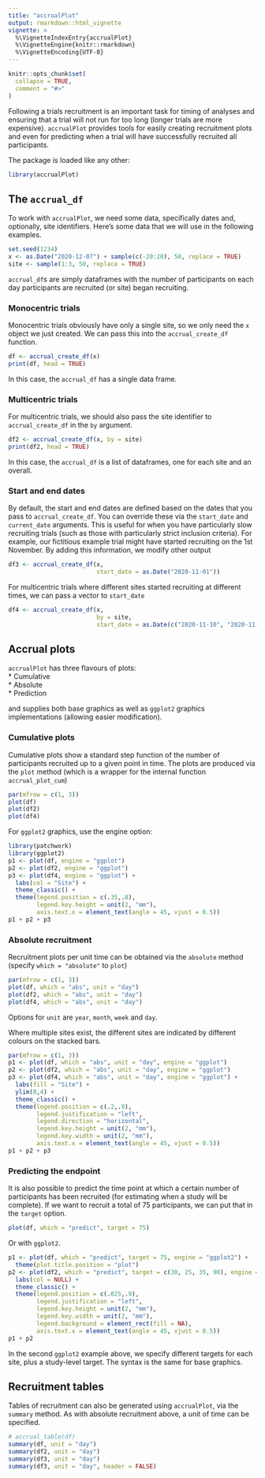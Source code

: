 ```yaml
---
title: "accrualPlot"
output: rmarkdown::html_vignette
vignette: >
  %\VignetteIndexEntry{accrualPlot}
  %\VignetteEngine{knitr::rmarkdown}
  %\VignetteEncoding{UTF-8}
---
```


```r
knitr::opts_chunk$set(
  collapse = TRUE,
  comment = "#>"
)
```

Following a trials recruitment is an important task for timing of analyses and ensuring that a trial will not run for too long (longer trials are more expensive). `accrualPlot` provides tools for easily creating recruitment plots and even for predicting when a trial will have successfully recruited all participants.

The package is loaded like any other:

```r
library(accrualPlot)
```


## The `accrual_df`

To work with `accrualPlot`, we need some data, specifically dates and, optionally, site identifiers. Here's some data that we will use in the following examples.

```r
set.seed(1234)
x <- as.Date("2020-12-07") + sample(c(-20:20), 50, replace = TRUE)
site <- sample(1:3, 50, replace = TRUE)
```

`accrual_df`s are simply dataframes with the number of participants on each day participants are recruited (or site) began recruiting. 

### Monocentric trials

Monocentric trials obviously have only a single site, so we only need the `x` object we just created. We can pass this into the `accrual_create_df` function.

```r
df <- accrual_create_df(x)
print(df, head = TRUE)
```

In this case, the `accrual_df` has a single data frame.

### Multicentric trials

For multicentric trials, we should also pass the site identifier to `accrual_create_df` in the `by` argument.

```r
df2 <- accrual_create_df(x, by = site)
print(df2, head = TRUE)
```

In this case, the `accrual_df` is a list of dataframes, one for each site and an overall. 

### Start and end dates

By default, the start and end dates are defined based on the dates that you pass to `accrual_create_df`. You can override these via the `start_date` and `current_date` arguments. This is useful for when you have particularly slow recruiting trials (such as those with particularly strict inclusion criteria). For example, our fictitious example trial might have started recruiting on the 1st November. By adding this information, we modify other output

```r
df3 <- accrual_create_df(x, 
                         start_date = as.Date("2020-11-01"))
```

For multicentric trials where different sites started recruiting at different times, we can pass a vector to `start_date`

```r
df4 <- accrual_create_df(x, 
                         by = site, 
                         start_date = as.Date(c("2020-11-10", "2020-11-20", "2020-11-18")))
```


## Accrual plots

`accrualPlot` has three flavours of plots:  
 * Cumulative  
 * Absolute  
 * Prediction
 
and supplies both base graphics as well as `ggplot2` graphics implementations 
(allowing easier modification).

### Cumulative plots 

Cumulative plots show a standard step function of the number of participants recruited up to a given point in time. The plots are produced via the `plot` method (which is a wrapper for the internal function `accrual_plot_cum`)
```r
par(mfrow = c(1, 3))
plot(df)
plot(df2)
plot(df4)
```

For `ggplot2` graphics, use the engine option:
```r
library(patchwork)
library(ggplot2)
p1 <- plot(df, engine = "ggplot")
p2 <- plot(df2, engine = "ggplot")
p3 <- plot(df4, engine = "ggplot") +
  labs(col = "Site") +
  theme_classic() +
  theme(legend.position = c(.35,.8),
        legend.key.height = unit(2, "mm"),
        axis.text.x = element_text(angle = 45, vjust = 0.5))
p1 + p2 + p3
```


### Absolute recruitment

Recruitment plots per unit time can be obtained via the `absolute` method (specify `which = "absolute"` to `plot`)

```r
par(mfrow = c(1, 3))
plot(df, which = "abs", unit = "day")
plot(df2, which = "abs", unit = "day")
plot(df4, which = "abs", unit = "day")
```

Options for `unit` are `year`, `month`, `week` and `day`.

Where multiple sites exist, the different sites are indicated by different colours on the stacked bars.

```r
par(mfrow = c(1, 3))
p1 <- plot(df, which = "abs", unit = "day", engine = "ggplot")
p2 <- plot(df2, which = "abs", unit = "day", engine = "ggplot")
p3 <- plot(df4, which = "abs", unit = "day", engine = "ggplot") +
  labs(fill = "Site") +
  ylim(0,4) +
  theme_classic() +
  theme(legend.position = c(.2,.9),
        legend.justification = "left",
        legend.direction = "horizontal",
        legend.key.height = unit(2, "mm"),
        legend.key.width = unit(2, "mm"),
        axis.text.x = element_text(angle = 45, vjust = 0.5))
p1 + p2 + p3
```


### Predicting the endpoint

It is also possible to predict the time point at which a certain number of participants has been recruited (for estimating when a study will be complete). If we want to recruit a total of 75 participants, we can put that in the `target` option. 

```r
plot(df, which = "predict", target = 75)
```

Or with `ggplot2`.

```r
p1 <- plot(df, which = "predict", target = 75, engine = "ggplot2") +
  theme(plot.title.position = "plot")
p2 <- plot(df2, which = "predict", target = c(30, 25, 35, 90), engine = "ggplot2") +
  labs(col = NULL) +
  theme_classic() +
  theme(legend.position = c(.025,.9),
        legend.justification = "left",
        legend.key.height = unit(2, "mm"),
        legend.key.width = unit(2, "mm"),
        legend.background = element_rect(fill = NA),
        axis.text.x = element_text(angle = 45, vjust = 0.5))
p1 + p2
```

In the second `ggplot2` example above, we specify different targets for each site, plus a study-level target. The syntax is the same for base graphics.

## Recruitment tables

Tables of recruitment can also be generated using `accrualPlot`, via the `summary` method. As with absolute recruitment above, a unit of time can be specified. 

```r
# accrual_table(df) 
summary(df, unit = "day") 
summary(df2, unit = "day") 
summary(df3, unit = "day") 
summary(df3, unit = "day", header = FALSE) 
```


